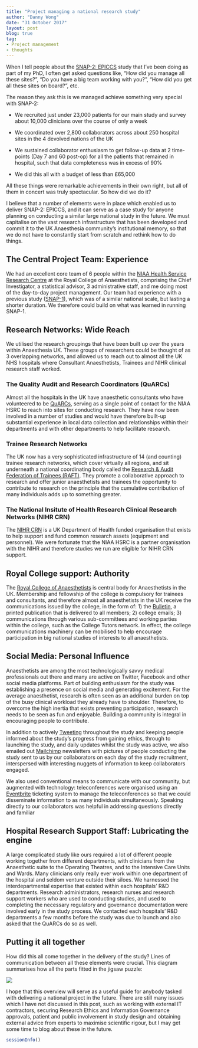 ```yaml
---
title: "Project managing a national research study"
author: "Danny Wong"
date: "31 October 2017"
layout: post
blog: true
tag:
- Project management
- thoughts
---
```


When I tell people about the [SNAP-2: EPICCS](http://dannyjnwong.github.io/SNAP-2-EPICCS/) study that I've been doing as part of my PhD, I often get asked questions like, "How did you manage all these sites?", "Do you have a big team working with you?", "How did you get all these sites on board?", etc.

The reason they ask this is we managed achieve something very special with SNAP-2: 

- We recruited just under 23,000 patients for our main study and survey about 10,000 clinicians over the course of only a week

- We coordinated over 2,800 collaborators across about 250 hospital sites in the 4 devolved nations of the UK

- We sustained collaborator enthusiasm to get follow-up data at 2 time-points (Day 7 and 60 post-op) for all the patients that remained in hospital, such that data completeness was in excess of 90%

- We did this all with a budget of less than £65,000

All these things were remarkable achievements in their own right, but all of them in concert was truly spectacular. So how did we do it?

I believe that a number of elements were in place which enabled us to deliver SNAP-2: EPICCS, and it can serve as a case study for anyone planning on conducting a similar large national study in the future. We must capitalise on the vast research infrastructure that has been developed and commit it to the UK Anaesthesia community's institutional memory, so that we do not have to constantly start from scratch and rethink how to do things.

## The Central Project Team: Experience

We had an excellent core team of 6 people within the [NIAA Health Service Research Centre](https://www.niaa-hsrc.org.uk/HSRC_home) at the Royal College of Anaesthetists, comprising the Chief Investigator, a statistical advisor, 3 administrative staff, and me doing most of the day-to-day project management. Our team had experience with a previous study ([SNAP-1](https://www.niaa-hsrc.org.uk/SNAP-1)), which was of a similar national scale, but lasting a shorter duration. We therefore could build on what was learned in running SNAP-1.

## Research Networks: Wide Reach

We utilised the research groupings that have been built up over the years within Anaesthesia UK. These groups of researchers could be thought of as 3 overlapping networks, and allowed us to reach out to almost all the UK NHS hospitals where Consultant Anaesthetists, Trainees and NIHR clinical research staff worked.

### The Quality Audit and Research Coordinators (QuARCs)

Almost all the hospitals in the UK have anaesthetic consultants who have volunteered to be [QuARCs](https://www.niaa-hsrc.org.uk/QUARCs?newsid=584), serving as a single point of contact for the NIAA HSRC to reach into sites for conducting research. They have now been involved in a number of studies and would have therefore built-up substantial experience in local data collection and relationships within their departments and with other departments to help facilitate research.

### Trainee Research Networks

The UK now has a very sophisticated infrastructure of 14 (and counting) trainee research networks, which cover virtually all regions, and sit underneath a national coordinating body called the [Research & Audit Federation of Trainees (RAFT)](http://www.raftrainees.com/). They promote a collaborative approach to research and offer junior anaesthetists and trainees the opportunity to contribute to research on the principle that the cumulative contribution of many individuals adds up to something greater.

### The National Insitute of Health Research Clinical Research Networks (NIHR CRN)

The [NIHR CRN](https://www.nihr.ac.uk/about-us/how-we-are-managed/managing-centres/crn/) is a UK Department of Health funded organisation that exists to help support and fund common research assets (equipment and personnel). We were fortunate that the NIAA HSRC is a partner organisation with the NIHR and therefore studies we run are eligible for NIHR CRN support.

## Royal College support: Authority

The [Royal College of Anaesthetists](https://www.rcoa.ac.uk/) is central body for Anaesthetists in the UK. Membership and fellowship of the college is compulsory for trainees and consultants, and therefore almost all anaesthetists in the UK receive the communications issued by the college, in the form of: 1) the [Bulletin](https://www.rcoa.ac.uk/bulletin), a printed publication that is delivered to all members; 2) college emails; 3) communications through various sub-committees and working parties within the college, such as the College Tutors network. In effect, the college communications machinery can be mobilised to help encourage participation in big national studies of interests to all anaesthetists.

## Social Media: Personal Influence

Anaesthetists are among the most technologically savvy medical professionals out there and many are active on Twitter, Facebook and other social media platforms. Part of building enthusiasm for the study was establishing a presence on social media and generating excitement. For the average anaesthetist, research is often seen as an additional burden on top of the busy clinical workload they already have to shoulder. Therefore, to overcome the high inertia that exists preventing participation, research needs to be seen as fun and enjoyable. Building a community is integral in encouraging people to contribute. 

In addition to actively [Tweeting](https://twitter.com/SNAP2EPICCS) throughout the study and keeping people informed about the study's progress from gaining ethics, through to launching the study, and daily updates whilst the study was active, we also emailed out [Mailchimp](https://mailchimp.com/) newsletters with pictures of people conducting the study sent to us by our collaborators on each day of the study recruitment, interspersed with interesting nuggets of information to keep collaborators engaged.

We also used conventional means to communicate with our community, but augmented with technology: teleconferences were organised using an [Eventbrite](http://eventbrite.co.uk/) ticketing system to manage the teleconferences so that we could disseminate information to as many individuals simultaneously. Speaking directly to our collaborators was helpful in addressing questions directly and familiar

## Hospital Research Support Staff: Lubricating the engine

A large complicated study like ours required a lot of different people working together from different departments, with clinicians from the Anaesthetic suite to the Operating Theatres, and to the Intensive Care Units and Wards. Many clinicians only really ever work within one department of the hospital and seldom venture outside their siloes. We harnessed the interdepartmental expertise that existed within each hospitals' R&D departments. Research administrators, research nurses and research support workers who are used to conducting studies, and used to completing the necessary regulatory and governance documentation were involved early in the study process. We contacted each hospitals' R&D departments a few months before the study was due to launch and also asked that the QuARCs do so as well. 

## Putting it all together

How did this all come together in the delivery of the study? Lines of communication between all these elements were crucial. This diagram summarises how all the parts fitted in the jigsaw puzzle:

![](../figures/2017-10-31-Project-managing-a-national-research-study/SNAP-2_Delivery.png)


I hope that this overview will serve as a useful guide for anybody tasked with delivering a national project in the future. There are still many issues which I have not discussed in this post, such as working with external IT contractors, securing Research Ethics and Information Governance approvals, patient and public involvement in study design and obtaining external advice from experts to maximise scientific rigour, but I may get some time to blog about these in the future.

```r
sessionInfo()
```